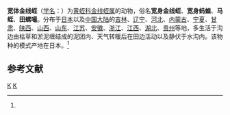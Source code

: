 {{Speciesbox
| genus = Whitmania
| species = pigra
| authority = (Whitman, 1884)<ref name='id10298'>{{cite web| url =http://www.bioinfo.cn/db05/BjdwSpecies.php?action=view&id=10298| title =宽体金线蛭| work =《中国动物物种编目数据库》| publisher =中国科学院微生物研究所| author =中国科学院动物研究所| accessdate =2009-04-16| deadurl =yes| archiveurl =https://web.archive.org/web/20160305022323/http://www.bioinfo.cn/db05/BjdwSpecies.php?action=view&id=10298| archivedate =2016-03-05}}</ref>
}}

'''宽体金线蛭'''（[[学名|学名]]：{{lang|la|''Whitmania pigra''}}）为[[黄蛭科|黄蛭科]][[金线蛭属|金线蛭属]]的动物，俗名'''宽身金线蛭'''、'''宽身蚂蝗'''、'''马蛭'''、'''田螺嘬'''。分布于[[日本|日本]]以及[[中国大陆|中国大陆]]的[[吉林|吉林]]、[[辽宁|辽宁]]、[[河北|河北]]、[[内蒙古|内蒙古]]、[[宁夏|宁夏]]、[[甘肃|甘肃]]、[[陕西|陕西]]、[[山西|山西]]、[[山东|山东]]、[[江苏|江苏]]、[[安徽|安徽]]、[[浙江|浙江]]、[[江西|江西]]、[[湖北|湖北]]、[[贵州|贵州]]等地，多生活于沟边由枯草和淤泥缠结成的泥团内、天气转暖后在田边活动以及静伏于水沟内。该物种的模式产地在日本。<ref name='id10298'/>

== 参考文献 ==
{{reflist}}

{{Taxonbar|from=Q21300944}}

[[Category:金线蛭属|K]]
[[Category:1884年描述的动物|K]]


{{环节动物小作品}}